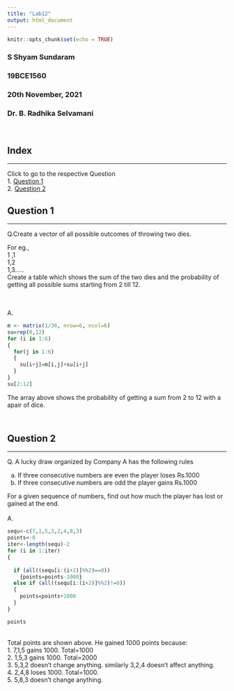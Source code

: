 ```yaml
---
title: "Lab12"
output: html_document
---
```


```r
knitr::opts_chunk$set(echo = TRUE)
```

### S Shyam Sundaram
### 19BCE1560
### 20th November, 2021
### Dr. B. Radhika Selvamani
<br>

## Index
<hr/>
Click to go to the respective Question <br>
1. [Question 1](#q1) <br>
2. [Question 2](#q2) <br>

## <a name="q1"></a> Question 1
<hr/>

Q.Create a vector of all possible outcomes of throwing two dies.<br>

For eg.,<br>
1 ,1<br>
1,2<br>
1,3…..<br>
Create a table which shows the sum of the two dies and the  probability of getting all possible sums starting from 2 till 12.

<br><br>
A.
```r
m <- matrix(1/36, nrow=6, ncol=6)
su=rep(0,12)
for (i in 1:6)
{
  for(j in 1:6)
  {
    su[i+j]=m[i,j]+su[i+j]
  }
}
su[2:12]
```
The array above shows the probability of getting a sum from 2 to 12 with a apair of dice.<br><br>

#
## <a name="q2"></a> Question 2
<hr/>

Q. A lucky draw organized by Company A has the following rules<br>

a.	If three consecutive numbers are even the player loses Rs.1000<br>
b.	 If three consecutive numbers are odd the player gains Rs.1000<br>

For a given sequence of numbers, find out how much the player has lost or gained at the end.<br><br>
A.

```r
sequ<-c(7,1,5,3,2,4,8,3)
points<-0
iter<-length(sequ)-2
for (i in 1:iter)
{
  
  if (all((sequ[i:(i+2)]%%2)==0))
    {points=points-1000}
  else if (all((sequ[i:(i+2)]%%2)!=0))
  {
    points=points+1000
  }
}

points
```
<br>Total points are shown above. He gained 1000 points because:<br>
1. 7,1,5 gains 1000. Total=1000<br>
2. 1,5,3 gains 1000. Total=2000<br>
3. 5,3,2 doesn't change anything. similarly 3,2,4 doesn't affect anything.<br>
4. 2,4,8 loses 1000. Total=1000.<br>
5. 5,8,3 doesn't change anything.<br>
